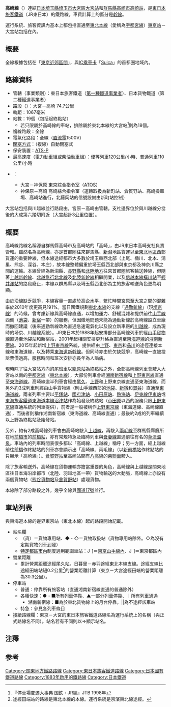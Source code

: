 {{NoteTA
|G1 = Unit
}}
{{Infobox rail system-route
|japanese_name = 高崎線
|hiragana_name = たかさきせん
|romanji_name = Takasaki sen
|name = [[File:JR_logo_(east).svg|35px]] 高崎線
|color = #f68b1e
|logo = File:JR JU line symbol.svg
|logo_width = 40px
|routenumber = [[File:JR_JU_line_symbol.svg|23px]] JU （東京－大宮）
|image = JREast-E231-1000-U526.jpg
|image_width = 300px
|caption = 主力車輛[[E231系|E231系]]近郊型
|locale = {{JPN}}[[埼玉縣|埼玉縣]]、[[群馬縣|群馬縣]]
|start = [[大宮站_(埼玉縣)|大宮站]]
|end = [[高崎站_(日本)|高崎站]]
|stations = 19個
|open = 1883年7月28日
|owner = [[File:JR_logo_(east).svg|25px]] [[東日本旅客鐵道|東日本旅客鐵道]]（JR東日本）
|operator = [[File:JR_logo_(east).svg|25px]] 東日本旅客鐵道（JR東日本）<br />[[File:JR_logo_(freight).svg|25px]] [[日本貨物鐵道|日本貨物鐵道]]（JR貨物）
|stock = 參見[[#使用車輛|使用車輛]]
|linelength = 74.7公里
|gauge = 1,067毫米
|tracks = [[複線鐵路|複線]]
|electrification = [[直流電|直流電]]1,500[[伏特|V]]<br />[[架空電纜_(鐵路)|高架電纜]]
|block_signal = （複線）自動閉塞式
|signalling = [[自動列車停止裝置#ATS-P形（デジタル伝送パターン形）|ATS-P]]
|speed = 120公里每小時（優等列車）
|route_map=[[File:JR_Takasaki_Line_linemap.svg|280px]]
{{高崎線RDT}}
}}

'''高崎線'''（{{jpn|j=高崎線|hg=たかさきせん|rm=Takasaki-sen|f=y}}）連結[[日本|日本]][[埼玉縣|埼玉縣]][[埼玉市|埼玉市]][[大宮區|大宮區]][[大宮站_(埼玉縣)|大宮站]]和[[群馬縣|群馬縣]][[高崎市|高崎市]][[高崎站_(日本)|高崎站]]，是[[東日本旅客鐵道|東日本旅客鐵道]]（JR東日本）的鐵路線。車費計算上的區分是[[幹線|幹線]]。

運行系統、旅客資訊內基本上都包括直通至[[東北本線|東北本線]]（愛稱為[[宇都宮線|宇都宮線]]）[[東京站|東京站]]－大宮站包括在內{{Refnest|2015年3月13日までは、[[上野駅|上野駅]] - 大宮駅間、翌3月14日の[[上野東京ライン|上野東京ライン]]開業により、東京駅 - 上野駅間も含まれるようになった。JR東日本の公式サイトの駅情報では、高崎線を東京駅 - 高崎駅間として案内しており、また同各駅情報においても東京駅 - 大宮駅間の駅でも「所属路線」に東北本線のほか高崎線も含めて案内している<ref>[http://www.jreast.co.jp/estation/result.aspx?mode=2&rosen=43=1=%8D%82%8D%E8%90%FC 東日本旅客鉄道公式ホームページ 『高崎線の駅』検索結果]</ref>。運行情報でも「高崎線（東京‐高崎間）」となっている。現地においても、高崎線内の駅にて「東北本線直通」「宇都宮線直通」または上野駅 - 大宮駅間の駅にて、「高崎線直通」と案内されることはなく（上野東京ライン・[[湘南新宿ライン|湘南新宿ライン]]列車を除く）、尾久駅 - 大宮駅間の各駅では、上野方面行きのホームであっても『宇都宮線（東北線）・高崎線』あるいは『上野東京ライン（宇都宮・高崎線）』と併記されている。東京駅の北行きホームでは、『上野東京ライン（宇都宮・高崎・[[常磐線|常磐線]]）』と、常磐線を含めた3路線同等に案内されている。ただし、首都圏各列車の車内に掲示してある路線図「路線ネットワーク」上では、上野東京ラインに専用の線が引かれており、高崎線（と宇都宮線、常磐線）としては上野起点のままとなっている。また、運行設備上は、大宮駅 - 東京駅間で東北本線（宇都宮線）と完全に一体化しているため、「東北線」で統一されている。}}。

== 概要 ==
全線根據{{link-ja|旅客營業規則|旅客営業規則}}包括在「[[大都市近郊區間_(JR)|東京近郊區間]]」，與[[IC卡|IC]][[乘車卡|乘車卡]]「[[Suica|Suica]]」的首都圈地域內。
== 路線資料 ==
* 管轄（事業類別）：東日本旅客鐵道（[[鐵路公司|第一種鐵道事業者]]）、日本貨物鐵道（第二種鐵道事業者）
* 路段（{{link-ja|營業距離|営業キロ}}）：大宮－高崎 74.7公里
* 軌距：1067毫米
* 站數：19個（包括起終點站）
** 若只限屬於高崎線的車站，排除屬於東北本線的大宮站<ref>『停車場変遷大事典 国鉄・JR編』JTB 1998年</ref>則為18個。
* 複線路段：全線
* 電氣化路段：全線（[[直流電|直流電]]1500V）
* [[閉塞_(鐵路)|閉塞方式]]：（複線）自動閉塞式
* 保安裝置：[[自動列車停止裝置#ATS-P形（デジタル伝送パターン形）|ATS-P]]
* 最高速度（電力動車組或柴油動車組）：優等列車120公里/小時、普通列車110公里/小時
* {{link-ja|運轉指令所|運転指令所}}：
** 大宮－神保原 東京綜合指令室（[[東京圈輸送管理系統|ATOS]]）
** 神保原－高崎 高崎綜合指令室（運轉取扱為新町站、倉賀野站、高崎操車場、高崎站進行，北藤岡站的信號設備由新町站控制）

大宮站包括與川越線並行路段由{{link-ja|東日本旅客鐵道大宮支社|東日本旅客鉄道大宮支社}}，宮原－高崎由{{link-ja|東日本旅客鐵道高崎支社|東日本旅客鉄道高崎支社|高崎支社}}管轄。支社邊界位於與川越線分岔後的大成第六踏切附近（大宮起計3公里位置）。

== 概要 ==
高崎線路線名稱源自群馬縣高崎市及高崎站的「高崎」，由JR東日本高崎支社負責管轄。雖然名為高崎線，亦是首都圈往來群馬縣、[[新潟縣|新潟]]地區貨運以至[[东北地区_(日本)|東北地區]]西部貨運的重要幹線，但本線途經都市大多數於埼玉縣西北部（上尾、桶川、北本、鴻巢、熊谷、深谷、本庄），故本線整體偏重於埼玉縣西北部與東京都及神奈川縣之間的運輸。本線曾經為新潟縣、[[長野縣|長野縣]]和[[北陸地方|北陸地方]]往來首都圈旅客輸送幹線，但隨著[[上越新幹線|上越新幹線]]、[[北越急行北北線|北越急行北北線]]及[[北陸新幹線|北陸新幹線]]相繼開業，以及[[信越本線|信越本線]][[橫川站_(群馬縣)|橫川站]]至[[輕井澤站|輕井澤站]]的路段廢止，本線以群馬縣以及埼玉縣西北部為主的旅客輸送角色更為明顯。

由於沿線缺乏競爭，本線客量一直處於高企水平，繁忙時間[[宮原站|宮原]]至[[大宮站_(埼玉縣)|大宮]]之間的混雜率於2010年度更高見191%。當日國鐵規劃[[東北本線|東北本線]]的支線「[[埼京線|通勤新線]]」（現[[埼京線|埼京線]]）的時候，曾考慮新線與高崎線直通，以增加運力、舒緩混雜和提供前往[[山手線|山手線]]西側（[[池袋站|池袋]]、[[新宿站|新宿]]一帶）的服務，但因徵地問題未能為通勤新線於高崎線設立車廠而撤回建議（後來通勤新線改為直通急速電氣化以及設立新車廠的[[川越線|川越線]]，成為現時的埼京、川越線系統）。JR東日本於1988年起安排部分高崎線列車於經[[山手線|山手貨物線]]直通至池袋站和新宿站，2001年起相關安排更升格為直通至[[東海道線|東海道線]]的[[湘南新宿線|湘南新宿線]]。2015年起新增[[上野東京線|上野東京線]]系統，提供經由[[上野站|上野]]、[[東京站|東京]]和[[品川站|品川]]的途徑連接本線和東海道線，以及轉乘[[東海道新幹線|東海道新幹線]]。但同時亦由於欠缺競爭，高崎線一直被投訴票價過高，服務時間和班次安排亦長年為人詬病。

現時除了往大宮站方向的尾班車以[[籠原站|籠原站]]為終點站之外，全部高崎線列車會駛入大宮站以南的[[宇都宮線|宇都宮線]]（[[東北本線|東北本線]]），大部份列車會經[[湘南新宿線|湘南新宿線]]和[[上野東京線|上野東京線]]直通至[[東海道線|東海道線]]。高崎線逾半列車會經由[[尾久站|尾久]]、[[上野站|上野]]和上野東京線直通至東海道線，而另外約3成列車則經由山手貨物線（則山手線西部的[[池袋站|池袋]]、[[新宿站|新宿]]和[[澀谷站|澀谷]]）直通至[[東海道線|東海道線]]，兩者列車主要以[[平塚站|平塚站]]、[[國府津站|國府津站]]、[[小田原站|小田原站]]、[[熱海站|熱海站]]、[[伊東線|伊東線]][[伊東站|伊東站]]或[[東海旅客鐵道|東海旅客鐵道]][[東海道本線|東海道本線]][[沼津站|沼津站]]作為始發及終點站（[[小田原|小田原]]以西的服務只限[[上野東京線|上野東京線]]直通系統的列車提供），前者是一般被稱作[[上野東京線|上野東京線]]（東海道線、高崎線直通），而後者則稱作湘南新宿線（東海道線、高崎線直通）；最後約2成的列車繼續以上野為終點站及始發站。

另外，約有2成高崎線列車會由高崎站駛入[[上越線|上越線]]，再駛入[[兩毛線|兩毛線]]至群馬縣縣廳所在地[[前橋市|前橋市]]的[[前橋站|前橋站]]，亦有常規特急及臨時列車與[[吾妻線|吾妻線]]直通前往有名的[[草津溫泉|草津溫泉]]。車站內的列車時間表很多都以「高崎線、上越線」稱呼；另一方面，經上越線前往[[前橋站|前橋]]作終點站的列車亦會顯示出「高崎線、兩毛線」（以[[新前橋站|新前橋站]]作終點站的只顯示「高崎線」）。[[倉賀野站|倉賀野站]]至高崎站間有[[八高線|八高線]]的[[柴聯車|柴聯車]]駛入。

除了旅客輸送外，高崎線在貨物運輸亦擔當重要的角色，高崎線與上越線是關東地區往日本海沿岸都市（北陸、羽越地區一帶）貨物輸送的大動脈，高崎線上亦設有兩個貨物站（[[熊谷站|熊谷貨物站]]及[[倉賀野站|倉賀野站]]）處理貨物。

本線除了部分路段之外，幾乎全線與[[國道17號_(日本)|國道17號]]並行。

== 車站列表 ==
與東海道本線的邊界東京站（東北本線）起的路段開始記載。
* 站名欄
** （貨）＝貨物專用站、◆・◇＝貨物取扱站（貨物專用站除外。◇為沒有定期貨物列車到發）
** [[特定都區市內|特定都區市內]]制度適用範圍車站：[[File:JR_area_YAMA.svg|14px]]]＝[[東京山手線內|東京山手線內]]、[[File:JR_area_KU.svg|14px]]]＝東京都區內
* 營業距離
** 累計營業距離途經尾久站。日暮里－赤羽途經東北本線支線。途經支線比途經田端站短0.2公里<ref group="*">途經田端站的路線是東北本線的本線。運行系統是京濱東北線途經。</ref>的營業距離計算（東京－大宮途經田端的營業距離為30.3公里）。
* 停車站
** 普通：停靠所有旅客站（直通湘南新宿線直通的普通除外）
** 各種快速：●・■所有列車停靠、▲一部分列車停靠、｜所有列車通過
*** 湘南新宿線：■為於東北貨物線上的月台停靠，||為不途經該車站
** 特急：參見各列車條目
* 接續路線欄：東京－大宮的東日本旅客鐵道路線名為運行系統上的名稱（與正式路線名不同）。站名若有不同則以⇒顯示站名。
{{東日本旅客鐵道車站列表/高崎線}}

==注釋==
<references group="*" />

==参考==
{{reflist}}
{{東日本旅客鐵道路線}}
{{東京近郊區間}}
{{東日本旅客鐵道高崎支社}}
{{高崎線}}
{{東京大眾運輸}}
{{DEFAULTSORT:Takasaki sen}}
[[Category:關東地方鐵路路線|Category:關東地方鐵路路線]]
[[Category:東日本旅客鐵道路線|Category:東日本旅客鐵道路線]]
[[Category:日本國有鐵道路線|Category:日本國有鐵道路線]]
[[Category:1883年啟用的鐵路線|Category:1883年啟用的鐵路線]]
[[Category:日本鐵道|Category:日本鐵道]]